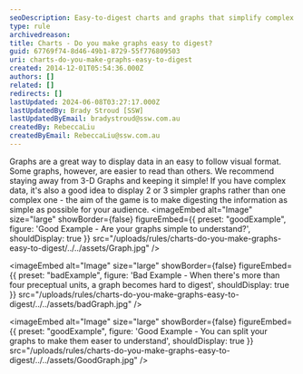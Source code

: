 ```yaml
---
seoDescription: Easy-to-digest charts and graphs that simplify complex data for your audience.
type: rule
archivedreason:
title: Charts - Do you make graphs easy to digest?
guid: 67769f74-8d46-49b1-8729-55f776809503
uri: charts-do-you-make-graphs-easy-to-digest
created: 2014-12-01T05:54:36.000Z
authors: []
related: []
redirects: []
lastUpdated: 2024-06-08T03:27:17.000Z
lastUpdatedBy: Brady Stroud [SSW]
lastUpdatedByEmail: bradystroud@ssw.com.au
createdBy: RebeccaLiu
createdByEmail: RebeccaLiu@ssw.com.au
---
```


Graphs are a great way to display data in an easy to follow visual format. Some graphs, however, are easier to read than others. We recommend staying away from 3-D Graphs and keeping it simple! If you have complex data, it's also a good idea to display 2 or 3 simpler graphs rather than one complex one - the aim of the game is to make digesting the information as simple as possible for your audience.
<imageEmbed
  alt="Image"
  size="large"
  showBorder={false}
  figureEmbed={{
    preset: "goodExample",
    figure: 'Good Example - Are your graphs simple to understand?',
    shouldDisplay: true
  }}
  src="/uploads/rules/charts-do-you-make-graphs-easy-to-digest/../../assets/Graph.jpg"
/>

<imageEmbed
  alt="Image"
  size="large"
  showBorder={false}
  figureEmbed={{
    preset: "badExample",
    figure: 'Bad Example - When there\'s more than four preceptual units, a graph becomes hard to digest',
    shouldDisplay: true
  }}
  src="/uploads/rules/charts-do-you-make-graphs-easy-to-digest/../../assets/badGraph.jpg"
/>

<imageEmbed
  alt="Image"
  size="large"
  showBorder={false}
  figureEmbed={{
    preset: "goodExample",
    figure: 'Good Example - You can split your graphs to make them easer to understand',
    shouldDisplay: true
  }}
  src="/uploads/rules/charts-do-you-make-graphs-easy-to-digest/../../assets/GoodGraph.jpg"
/>
